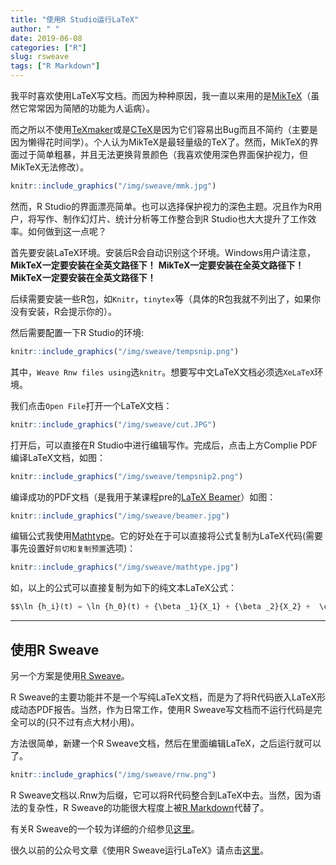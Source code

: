 ```yaml
---
title: "使用R Studio运行LaTeX"
author: " "
date: 2019-06-08
categories: ["R"]
slug: rsweave
tags: ["R Markdown"]
---
```



我平时喜欢使用LaTeX写文档。而因为种种原因，我一直以来用的是[MikTeX](https://miktex.org/)（虽然它常常因为简陋的功能为人诟病）。

而之所以不使用[TeXmaker](http://www.xm1math.net/texmaker/)或是[CTeX](http://www.ctex.org/HomePage)是因为它们容易出Bug而且不简约（主要是因为懒得花时间学）。个人认为MikTeX是最轻量级的TeX了。然而，MikTeX的界面过于简单粗暴，并且无法更换背景颜色（我喜欢使用深色界面保护视力，但MikTeX无法修改）。

```r
knitr::include_graphics("/img/sweave/mmk.jpg")

```

然而，R Studio的界面漂亮简单。也可以选择保护视力的深色主题。况且作为R用户，将写作、制作幻灯片、统计分析等工作整合到R Studio也大大提升了工作效率。如何做到这一点呢？

首先要安装LaTeX环境。安装后R会自动识别这个环境。Windows用户请注意，**MikTeX一定要安装在全英文路径下！** **MikTeX一定要安装在全英文路径下！** **MikTeX一定要安装在全英文路径下！**

后续需要安装一些R包，如`Knitr`，`tinytex`等（具体的R包我就不列出了，如果你没有安装，R会提示你的）。

然后需要配置一下R Studio的环境:

```r
knitr::include_graphics("/img/sweave/tempsnip.png")
```

其中，`Weave Rnw files using`选`knitr`。想要写中文LaTeX文档必须选`XeLaTeX`环境。

我们点击`Open File`打开一个LaTeX文档：

```r
knitr::include_graphics("/img/sweave/cut.JPG")
```

打开后，可以直接在R Studio中进行编辑写作。完成后，点击上方Complie PDF编译LaTeX文档，如图：

```r
knitr::include_graphics("/img/sweave/tempsnip2.png")
```


编译成功的PDF文档（是我用于某课程pre的[LaTeX Beamer](http://deic.uab.es/~iblanes/beamer_gallery/index_by_theme.html)）如图：

```r
knitr::include_graphics("/img/sweave/beamer.jpg")
```

编辑公式我使用[Mathtype](http://www.mathtype.cn/)。它的好处在于可以直接将公式复制为LaTeX代码(需要事先设置好`剪切和复制预置`选项)：


```r
knitr::include_graphics("/img/sweave/mathtype.jpg")
```

如，以上的公式可以直接复制为如下的纯文本LaTeX公式：

```python
$$\ln {h_i}(t) = \ln {h_0}(t) + {\beta _1}{X_1} + {\beta _2}{X_2} +  \cdot  \cdot  \cdot  + {\beta _p}{X_p}$$
```

---

## 使用R Sweave

另一个方案是使用[R Sweave](https://cosx.org/2010/11/reproducible-research-in-statistics)。


R Sweave的主要功能并不是一个写纯LaTeX文档，而是为了将R代码嵌入LaTeX形成动态PDF报告。当然，作为日常工作，使用R Sweave写文档而不运行代码是完全可以的(只不过有点大材小用)。

方法很简单，新建一个R Sweave文档，然后在里面编辑LaTeX，之后运行就可以了。

```r
knitr::include_graphics("/img/sweave/rnw.png")
```

R Sweave文档以.Rnw为后缀，它可以将R代码整合到LaTeX中去。当然，因为语法的复杂性，R Sweave的功能很大程度上被[R Markdown](https://rmarkdown.rstudio.com/)代替了。

有关R Sweave的一个较为详细的介绍参见[这里](https://cosx.org/2010/11/reproducible-research-in-statistics)。

很久以前的公众号文章《使用R Sweave运行LaTeX》请点击[这里](https://mp.weixin.qq.com/s/1JU2ILRt9E7jYyUKilDX8A)。



